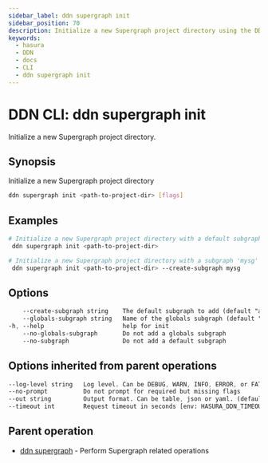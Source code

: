 ```yaml
---
sidebar_label: ddn supergraph init
sidebar_position: 70
description: Initialize a new Supergraph project directory using the DDN CLI
keywords:
  - hasura
  - DDN
  - docs
  - CLI
  - ddn supergraph init
---
```


# DDN CLI: ddn supergraph init

Initialize a new Supergraph project directory.

## Synopsis

Initialize a new Supergraph project directory

```bash
ddn supergraph init <path-to-project-dir> [flags]
```

## Examples

```bash
# Initialize a new Supergraph project directory with a default subgraph 'app'
 ddn supergraph init <path-to-project-dir>

# Initialize a new Supergraph project directory with a subgraph 'mysg'
 ddn supergraph init <path-to-project-dir> --create-subgraph mysg
```

## Options

```sass
    --create-subgraph string    The default subgraph to add (default "app")
    --globals-subgraph string   Name of the globals subgraph (default "globals")
-h, --help                      help for init
    --no-globals-subgraph       Do not add a globals subgraph
    --no-subgraph               Do not add a default subgraph
```

## Options inherited from parent operations

```sass
--log-level string   Log level. Can be DEBUG, WARN, INFO, ERROR, or FATAL. (default "INFO")
--no-prompt          Do not prompt for required but missing flags
--out string         Output format. Can be table, json or yaml. (default "table")
--timeout int        Request timeout in seconds [env: HASURA_DDN_TIMEOUT] (default 100)
```

## Parent operation

- [ddn supergraph](/cli/commands/ddn_supergraph) - Perform Supergraph related operations
